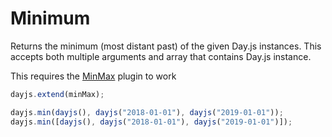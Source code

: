 
# Minimum

Returns the minimum (most distant past) of the given Day.js instances.
This accepts both multiple arguments and array that contains Day.js instance.

<Callout>This requires the [MinMax](../plugin/min-max) plugin to work</Callout>

```js
dayjs.extend(minMax);

dayjs.min(dayjs(), dayjs("2018-01-01"), dayjs("2019-01-01"));
dayjs.min([dayjs(), dayjs("2018-01-01"), dayjs("2019-01-01")]);
```
